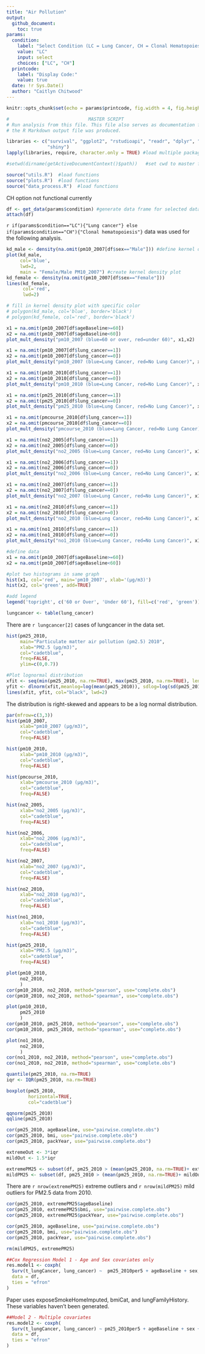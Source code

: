 ```yaml
---
title: "Air Pollution"
output:
  github_document:
    toc: true
params:
  condition:
    label: "Select Condition (LC = Lung Cancer, CH = Clonal Hematopoiesis)"
    value: "LC"
    input: select
    choices: ["LC", "CH"]
  printcode:
    label: "Display Code:"
    value: true
  date: !r Sys.Date()
  author: "Caitlyn Chitwood"
---
```


```r
knitr::opts_chunk$set(echo = params$printcode, fig.width = 4, fig.height = 4)

#                             MASTER SCRIPT
# Run analysis from this file. This file also serves as documentation for how 
# the R Markdown output file was produced.

libraries <- c("survival", "ggplot2", "rstudioapi", "readr", "dplyr", "data.table",
               "shiny")
lapply(libraries, require, character.only = TRUE) #load multiple packages

#setwd(dirname(getActiveDocumentContext()$path))   #set cwd to master file location

source("utils.R")  #load functions
source("plots.R")  #load functions
source("data_process.R")  #load functions

```

CH option not functional currently

```r

df <- get_data(params$condition) #generate data frame for selected data
attach(df)
```

`r if(params$condition=="LC"){"Lung cancer"} else if(params$condition=="CH"){"Clonal hematopoiesis"}` data was used for the following analysis.

```r
kd_male <- density(na.omit(pm10_2007[df$sex=="Male"])) #define kernel density
plot(kd_male,
     col='blue',
     lwd=2,
     main = "Female/Male PM10_2007") #create kernel density plot
kd_female <- density(na.omit(pm10_2007[df$sex=="Female"]))
lines(kd_female,
      col='red',
      lwd=2)

# fill in kernel density plot with specific color
# polygon(kd_male, col='blue', border='black')
# polygon(kd_female, col='red', border='black')
```

```r
x1 = na.omit(pm10_2007[df$ageBaseline>=60])
x2 = na.omit(pm10_2007[df$ageBaseline<60])
plot_mult_density("pm10_2007 (blue=60 or over, red=under 60)", x1,x2)

```

```r
x1 = na.omit(pm10_2007[df$lung_cancer==1])
x2 = na.omit(pm10_2007[df$lung_cancer==0])
plot_mult_density("pm10_2007 (blue=Lung Cancer, red=No Lung Cancer)", x1,x2)

x1 = na.omit(pm10_2010[df$lung_cancer==1])
x2 = na.omit(pm10_2010[df$lung_cancer==0])
plot_mult_density("pm10_2010 (blue=Lung Cancer, red=No Lung Cancer)", x1,x2)

x1 = na.omit(pm25_2010[df$lung_cancer==1])
x2 = na.omit(pm25_2010[df$lung_cancer==0])
plot_mult_density("pm25_2010 (blue=Lung Cancer, red=No Lung Cancer)", x1,x2)

x1 = na.omit(pmcourse_2010[df$lung_cancer==1])
x2 = na.omit(pmcourse_2010[df$lung_cancer==0])
plot_mult_density("pmcourse_2010 (blue=Lung Cancer, red=No Lung Cancer)", x1,x2)

x1 = na.omit(no2_2005[df$lung_cancer==1])
x2 = na.omit(no2_2005[df$lung_cancer==0])
plot_mult_density("no2_2005 (blue=Lung Cancer, red=No Lung Cancer)", x1,x2)

x1 = na.omit(no2_2006[df$lung_cancer==1])
x2 = na.omit(no2_2006[df$lung_cancer==0])
plot_mult_density("no2_2006 (blue=Lung Cancer, red=No Lung Cancer)", x1,x2)

x1 = na.omit(no2_2007[df$lung_cancer==1])
x2 = na.omit(no2_2007[df$lung_cancer==0])
plot_mult_density("no2_2007 (blue=Lung Cancer, red=No Lung Cancer)", x1,x2)

x1 = na.omit(no2_2010[df$lung_cancer==1])
x2 = na.omit(no2_2010[df$lung_cancer==0])
plot_mult_density("no2_2010 (blue=Lung Cancer, red=No Lung Cancer)", x1,x2)

x1 = na.omit(no1_2010[df$lung_cancer==1])
x2 = na.omit(no1_2010[df$lung_cancer==0])
plot_mult_density("no1_2010 (blue=Lung Cancer, red=No Lung Cancer)", x1,x2)
```

```r
#define data
x1 = na.omit(pm10_2007[df$ageBaseline>=60])
x2 = na.omit(pm10_2007[df$ageBaseline<60])

#plot two histograms in same graph
hist(x1, col='red', main='pm10_2007', xlab='(μg/m3)')
hist(x2, col='green', add=TRUE)

#add legend
legend('topright', c('60 or Over', 'Under 60'), fill=c('red', 'green'))
```

```r
lungcancer <- table(lung_cancer)
```

There are `r lungcancer[2]` cases of lungcancer in the data set.

```r
hist(pm25_2010, 
     main="Particulate matter air pollution (pm2.5) 2010",
     xlab="PM2.5 (μg/m3)",
     col="cadetblue",
     freq=FALSE,
     ylim=c(0,0.7))

#Plot lognormal distribution
xfit <- seq(min(pm25_2010, na.rm=TRUE), max(pm25_2010, na.rm=TRUE), length=40)
yfit <- dlnorm(xfit,meanlog=log(mean(pm25_2010)), sdlog=log(sd(pm25_2010)))
lines(xfit, yfit, col="black", lwd=2)

```

The distribution is right-skewed and appears to be a log normal distribution.

```r
par(mfrow=c(3,3))
hist(pm10_2007, 
     xlab="pm10_2007 (μg/m3)",
     col="cadetblue",
     freq=FALSE)

hist(pm10_2010, 
     xlab="pm10_2010 (μg/m3)",
     col="cadetblue",
     freq=FALSE)

hist(pmcourse_2010, 
     xlab="pmcourse_2010 (μg/m3)",
     col="cadetblue",
     freq=FALSE)

hist(no2_2005, 
     xlab="no2_2005 (μg/m3)",
     col="cadetblue",
     freq=FALSE)

hist(no2_2006, 
     xlab="no2_2006 (μg/m3)",
     col="cadetblue",
     freq=FALSE)

hist(no2_2007, 
     xlab="no2_2007 (μg/m3)",
     col="cadetblue",
     freq=FALSE)

hist(no2_2010, 
     xlab="no2_2010 (μg/m3)",
     col="cadetblue",
     freq=FALSE)

hist(no1_2010, 
     xlab="no1_2010 (μg/m3)",
     col="cadetblue",
     freq=FALSE)

hist(pm25_2010, 
     xlab="PM2.5 (μg/m3)",
     col="cadetblue",
     freq=FALSE)
```

```r
plot(pm10_2010, 
     no2_2010, 
     )
cor(pm10_2010, no2_2010, method="pearson", use="complete.obs")
cor(pm10_2010, no2_2010, method="spearman", use="complete.obs")
```

```r
plot(pm10_2010, 
     pm25_2010 
     )
cor(pm10_2010, pm25_2010, method="pearson", use="complete.obs")
cor(pm10_2010, pm25_2010, method="spearman", use="complete.obs")
```

```r
plot(no1_2010, 
     no2_2010, 
     )
cor(no1_2010, no2_2010, method="pearson", use="complete.obs")
cor(no1_2010, no2_2010, method="spearman", use="complete.obs")
```

```r
quantile(pm25_2010, na.rm=TRUE)
iqr <- IQR(pm25_2010, na.rm=TRUE)

boxplot(pm25_2010, 
        horizontal=TRUE,
        col="cadetblue")
```

```r
qqnorm(pm25_2010)
qqline(pm25_2010)
```

```r
cor(pm25_2010, ageBaseline, use="pairwise.complete.obs")
cor(pm25_2010, bmi, use="pairwise.complete.obs")
cor(pm25_2010, packYear, use="pairwise.complete.obs")
```


```r
extremeOut <- 3*iqr
mildOut <- 1.5*iqr

extremePM25 <- subset(df, pm25_2010 > (mean(pm25_2010, na.rm=TRUE)+ extremeOut))
mildPM25 <- subset(df, pm25_2010 > (mean(pm25_2010, na.rm=TRUE)+ mildOut))
```

There are `r nrow(extremePM25)` extreme outliers and `r nrow(mildPM25)` mild outliers for PM2.5 data from 2010.

```r
cor(pm25_2010, extremePM25$ageBaseline)
cor(pm25_2010, extremePM25$bmi, use="pairwise.complete.obs")
cor(pm25_2010, extremePM25$packYear, use="pairwise.complete.obs")
```

```r
cor(pm25_2010, ageBaseline, use="pairwise.complete.obs")
cor(pm25_2010, bmi, use="pairwise.complete.obs")
cor(pm25_2010, packYear, use="pairwise.complete.obs")

rm(mildPM25, extremePM25)
```


```r
##Cox Regression Model 1 - Age and Sex covariates only
res.model1 <- coxph(
  Surv(t_lungCancer, lung_cancer) ~  pm25_2010per5 + ageBaseline + sex,
  data = df,
  ties = "efron"
)
```

Paper uses exposeSmokeHomeImputed, bmiCat, and lungFamilyHistory. These variables haven't been generated.

```r
##Model 2 - Multiple covariates
res.model2 <- coxph(
  Surv(t_lungCancer, lung_cancer) ~ pm25_2010per5 + ageBaseline + sex + householdIncomeCat + education + bmi + smokingCat +  exposeSmokeHomeRaw,
  data = df,
  ties = "efron"
)
```
